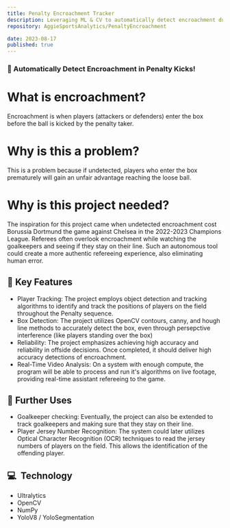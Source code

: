 ```yaml
---
title: Penalty Encroachment Tracker
description: Leveraging ML & CV to automatically detect encroachment during soccer penalty kicks.
repository: AggieSportsAnalytics/PenaltyEncroachment

date: 2023-08-17
published: true
---
```


### 🏁 Automatically Detect Encroachment in Penalty Kicks!

# What is encroachment?
Encroachment is when players (attackers or defenders) enter the box before the ball is kicked by the penalty taker.

# Why is this a problem?
This is a problem because if undetected, players who enter the box prematurely will gain an unfair advantage reaching the loose ball.

# Why is this project needed?
The inspiration for this project came when undetected encroachment cost Borussia Dortmund the game against Chelsea in the 2022-2023 Champions League. Referees often overlook encroachment while watching the goalkeepers and seeing if they stay on their line. Such an autonomous tool could create a more authentic refereeing experience, also eliminating human error.

## 🔑 Key Features
- Player Tracking: The project employs object detection and tracking algorithms to identify and track the positions of players on the field throughout the Penalty sequence.
- Box Detection: The project utilizes OpenCV contours, canny, and hough line methods to accurately detect the box, even through persepctive interference (like players standing over the box)
- Reliability: The project emphasizes achieving high accuracy and reliability in offside decisions. Once completed, it should deliver high accuracy detections of encroachment.
- Real-Time Video Analysis: On a system with enough compute, the program will be able to process and run it's algorithms on live footage, providing real-time assistant refereeing to the game.

## 🚀 Further Uses
- Goalkeeper checking: Eventually, the project can also be extended to track goalkeepers and making sure that they stay on their line.
- Player Jersey Number Recognition: The system could later utilizes Optical Character Recognition (OCR) techniques to read the jersey numbers of players on the field. This allows the identification of the offending player.

## 💻  Technology
- Ultralytics
- OpenCV
- NumPy
- YoloV8 / YoloSegmentation

